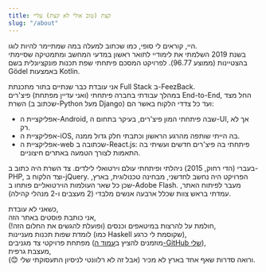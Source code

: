 ```yaml
---
title: קצת (טוב אולי לא קצת) עליי
slug: "/about"
---
```


היי, קוראים לי סופי, כמו שכתוב למעלה במה שמתיימר להיות לוגו.  
בשנת 2019 השלמתי את לימודיי לתואר ראשון במדעי המחשב ומתמטיקה שסיימתי בהצטיינות (ממוצע 96.77). לפרויקט המסכם פיתחתי שפת תכנות פונקציונלית בשם Gödel באמצעות Kotlin.

אני עובדת כבר שנתיים בתור מתכנתת Full Stack ב-FeezBack.  
במהלך עבודתי בחברה פיתחתי (ואני עדיין מפתחת) פיצ'רים End-to-End, החל מצד השרת (שכתוב ב-Python מעל Django) ועד כל צדדי הלקוח באשר הם:

-	אפליקציית ה-Android, שבה פיתחתי המון פיצ'רים, בעיקר בתחום ה-UI, אך לא רק.
-	אפליקציית ה-iOS, בה הייתי שותפה מהרגע הראשון וכתבתי חלק גדול ממנה.
-	אפליקציית ה-web שכתובה ב-React.js: פיתחתי בה פיצ'רים חדשים ועשיתי בה התאמות לצורך הטמעה באתרים חיצוניים.

בעברי (הדי רחוק, 2015) ניהלתי ופיתחתי עולם וירטואלי לילדים. צד השרת היה כתוב ב-PHP, וצד הלקוח ב-jQuery. הפרויקט היה נחשב לחדשני, מבחינה טכנולוגית, בארץ, שכן כל שאר העולמות הוירטואליים פותחו ב-Adobe Flash. מעבר לפיתוח האתר, עמדתי בראש צוות שכלל ארבעה אנשים מלבדי (2 מעצבים ו-2 מנהלי קהילה).

כשאני לא עובדת,  
אני כותבת פוסטים באתר הזה,  
חולמת על להרצות במיטאפים וכנסים (ופועלת להגשים את החלום הזה!),  
לומדת שפות תכנות מעניינות (כמו Haskell שקוסמת לי כרגע),  
מפתחת פרויקטי צד מגניבים (מוזמנים להציץ ב[עמוד ה-GitHub שלי]( https://github.com/SophiaSaiada/)),  
מעצבת גרפית,  
ורואה סדרות שאף אחד בארץ לא מכיר (אבל זה לא רלוונטי לניסיון התעסוקתי שלי 😊).
<br/>
<CTA text="Resume" icon={downloadIcon} to="/Sophia Saiada CV.pdf" gatsbyLink />
